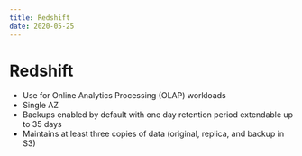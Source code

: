 ```yaml
---
title: Redshift
date: 2020-05-25
---
```


# Redshift

- Use for Online Analytics Processing (OLAP) workloads
- Single AZ
- Backups enabled by default with one day retention period extendable up to 35 days
- Maintains at least three copies of data (original, replica, and backup in S3)
